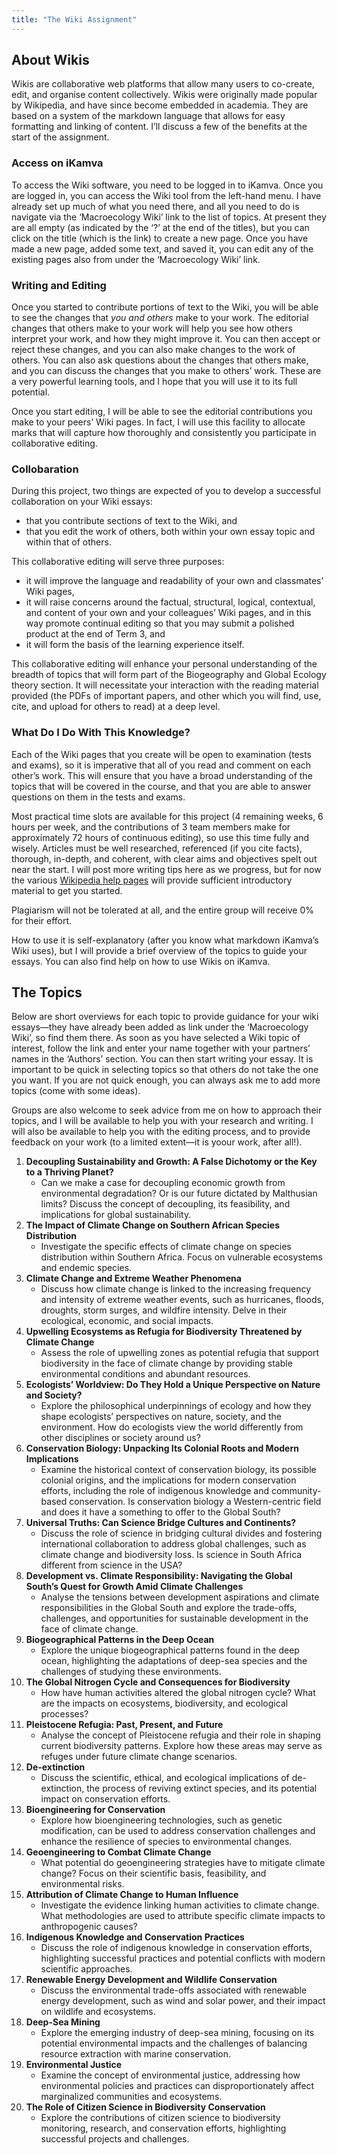 ```yaml
---
title: "The Wiki Assignment"
---
```


## About Wikis {.unnumbered}

Wikis are collaborative web platforms that allow many users to co-create, edit, and organise content collectively. Wikis were originally made popular by Wikipedia, and have since become embedded in academia. They are based on a system of the markdown language that allows for easy formatting and linking of content. I'll discuss a few of the benefits at the start of the assignment.

### Access on iKamva {.unnumbered}

To access the Wiki software, you need to be logged in to iKamva. Once you are logged in, you can access the Wiki tool from the left-hand menu. I have already set up much of what you need there, and all you need to do is navigate via the 'Macroecology Wiki' link to the list of topics. At present they are all empty (as indicated by the '?' at the end of the titles), but you can click on the title (which is the link) to create a new page. Once you have made a new page, added some text, and saved it, you can edit any of the existing pages also from under the 'Macroecology Wiki' link.

### Writing and Editing {.unnumbered}

Once you started to contribute portions of text to the Wiki, you will be able to see the changes that *you and others* make to your work. The editorial changes that others make to your work will help you see how others interpret your work, and how they might improve it. You can then accept or reject these changes, and you can also make changes to the work of others. You can also ask questions about the changes that others make, and you can discuss the changes that you make to others' work. These are a very powerful learning tools, and I hope that you will use it to its full potential. 

Once you start editing, I will be able to see the editorial contributions you make to your peers' Wiki pages. In fact, I will use this facility to allocate marks that will capture how thoroughly and consistently you participate in collaborative editing.

### Collobaration {.unnumbered}

During this project, two things are expected of you to develop a successful collaboration on your Wiki essays:

- that you contribute sections of text to the Wiki, and
- that you edit the work of others, both within your own essay topic and within that of others.

This collaborative editing will serve three purposes:

* it will improve the language and readability of your own and classmates' Wiki pages, 
* it will raise concerns around the factual, structural, logical, contextual, and content of your own and your colleagues' Wiki pages, and in this way promote continual editing so that you may submit a polished product at the end of Term 3, and
* it will form the basis of the learning experience itself.

This collaborative editing will enhance your personal understanding of the breadth of topics that will form part of the Biogeography and Global Ecology theory section. It will necessitate your interaction with the reading material provided (the PDFs of important papers, and other which you will find, use, cite, and upload for others to read) at a deep level.

### What Do I Do With This Knowledge? {.unnumbered}

Each of the Wiki pages that you create will be open to examination (tests and exams), so it is imperative that all of you read and comment on each other's work. This will ensure that you have a broad understanding of the topics that will be covered in the course, and that you are able to answer questions on them in the tests and exams.

Most practical time slots are available for this project (4 remaining weeks, 6 hours per week, and the contributions of 3 team members make for approximately 72 hours of continuous editing), so use this time fully and wisely. Articles must be well researched, referenced (if you cite facts), thorough, in-depth, and coherent, with clear aims and objectives spelt out near the start. I will post more writing tips here as we progress, but for now the various [Wikipedia help pages](https://en.wikipedia.org/wiki/Help:Directory) will provide sufficient introductory material to get you started.

Plagiarism will not be tolerated at all, and the entire group will receive 0% for their effort.

How to use it is self-explanatory (after you know what markdown iKamva's Wiki uses), but I will provide a brief overview of the topics to guide your essays. You can also find help on how to use Wikis on iKamva.

## The Topics {.unnumbered}

Below are short overviews for each topic to provide guidance for your wiki essays---they have already been added as link under the 'Macroecology Wiki', so find them there. As soon as you have selected a Wiki topic of interest, follow the link and enter your name together with your partners' names in the 'Authors' section. You can then start writing your essay. It is important to be quick in selecting topics so that others do not take the one you want. If you are not quick enough, you can always ask me to add more topics (come with some ideas).

Groups are also welcome to seek advice from me on how to approach their topics, and I will be available to help you with your research and writing. I will also be available to help you with the editing process, and to provide feedback on your work (to a limited extent---it is yoour work, after all!).

1. **Decoupling Sustainability and Growth: A False Dichotomy or the Key to a Thriving Planet?**
   - Can we make a case for decoupling economic growth from environmental degradation? Or is our future dictated by Malthusian limits? Discuss the concept of decoupling, its feasibility, and implications for global sustainability.

2. **The Impact of Climate Change on Southern African Species Distribution**
   - Investigate the specific effects of climate change on species distribution within Southern Africa. Focus on vulnerable ecosystems and endemic species.

3. **Climate Change and Extreme Weather Phenomena**
   - Discuss how climate change is linked to the increasing frequency and intensity of extreme weather events, such as hurricanes, floods, droughts, storm surges, and wildfire intensity. Delve in their ecological, economic, and social impacts.

4. **Upwelling Ecosystems as Refugia for Biodiversity Threatened by Climate Change**
   - Assess the role of upwelling zones as potential refugia that support biodiversity in the face of climate change by providing stable environmental conditions and abundant resources.

5. **Ecologists’ Worldview: Do They Hold a Unique Perspective on Nature and Society?**
   - Explore the philosophical underpinnings of ecology and how they shape ecologists' perspectives on nature, society, and the environment. How do ecologists view the world differently from other disciplines or society around us?

6. **Conservation Biology: Unpacking Its Colonial Roots and Modern Implications**
   - Examine the historical context of conservation biology, its possible colonial origins, and the implications for modern conservation efforts, including the role of indigenous knowledge and community-based conservation. Is conservation biology a Western-centric field and does it have a something to offer to the Global South?

7. **Universal Truths: Can Science Bridge Cultures and Continents?**
    - Discuss the role of science in bridging cultural divides and fostering international collaboration to address global challenges, such as climate change and biodiversity loss. Is science in South Africa different from science in the USA?

8. **Development vs. Climate Responsibility: Navigating the Global South’s Quest for Growth Amid Climate Challenges**
   - Analyse the tensions between development aspirations and climate responsibilities in the Global South and explore the trade-offs, challenges, and opportunities for sustainable development in the face of climate change.

9. **Biogeographical Patterns in the Deep Ocean**
   - Explore the unique biogeographical patterns found in the deep ocean, highlighting the adaptations of deep-sea species and the challenges of studying these environments.

10. **The Global Nitrogen Cycle and Consequences for Biodiversity**
    - How have human activities altered the global nitrogen cycle? What are the impacts on ecosystems, biodiversity, and ecological processes?

11. **Pleistocene Refugia: Past, Present, and Future**
    - Analyse the concept of Pleistocene refugia and their role in shaping current biodiversity patterns. Explore how these areas may serve as refuges under future climate change scenarios.

12. **De-extinction**
    - Discuss the scientific, ethical, and ecological implications of de-extinction, the process of reviving extinct species, and its potential impact on conservation efforts.

13. **Bioengineering for Conservation**
    - Explore how bioengineering technologies, such as genetic modification, can be used to address conservation challenges and enhance the resilience of species to environmental changes.

14. **Geoengineering to Combat Climate Change**
    - What potential do geoengineering strategies have to mitigate climate change? Focus on their scientific basis, feasibility, and environmental risks.

15. **Attribution of Climate Change to Human Influence**
    - Investigate the evidence linking human activities to climate change. What methodologies are used to attribute specific climate impacts to anthropogenic causes?

16. **Indigenous Knowledge and Conservation Practices**
    - Discuss the role of indigenous knowledge in conservation efforts, highlighting successful practices and potential conflicts with modern scientific approaches.

17. **Renewable Energy Development and Wildlife Conservation**
    - Discuss the environmental trade-offs associated with renewable energy development, such as wind and solar power, and their impact on wildlife and ecosystems.

18. **Deep-Sea Mining**
    - Explore the emerging industry of deep-sea mining, focusing on its potential environmental impacts and the challenges of balancing resource extraction with marine conservation.

19. **Environmental Justice**
    - Examine the concept of environmental justice, addressing how environmental policies and practices can disproportionately affect marginalized communities and ecosystems.

20. **The Role of Citizen Science in Biodiversity Conservation**
    - Explore the contributions of citizen science to biodiversity monitoring, research, and conservation efforts, highlighting successful projects and challenges.
    
